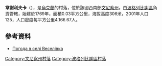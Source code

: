 {{coord|49|27|33|N|29|4|41|E|scale:30000|display=title}}

'''韋謝利夫卡'''（{{lang-uk|Веселівка}}），是[[烏克蘭|烏克蘭]]的村落，位於該國西南部[[文尼察州|文尼察州]]，由[[波格列比謝區|波格列比謝區]]負責管轄，始建於1769年，面積0.03平方公里，海拔高度306米，2001年人口125，人口密度每平方公里4,166.67人。

==參考資料==
* [http://weather.in.ua/ua/vinnickaja/3472 Погода в селі Веселівка] {{Wayback|url=http://weather.in.ua/ua/vinnickaja/3472 |date=20190207130524 }}

[[Category:文尼察州村落|Category:文尼察州村落]]
[[Category:波格列比謝區村落|Category:波格列比謝區村落]]


{{Vinnytsia-geo-stub}}